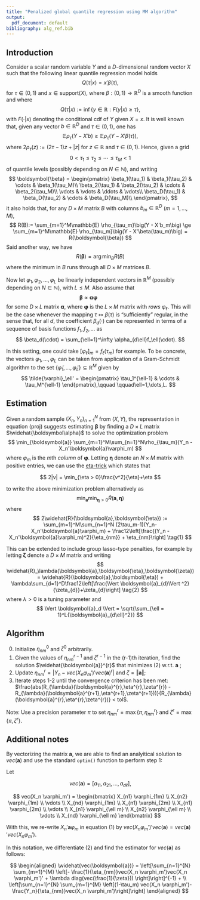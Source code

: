 ```yaml
---
title: "Penalized global quantile regression using MM algorithm"
output:
  pdf_document: default
bibliography: alg_ref.bib
---
```

## Introduction

Consider a scalar random variable $Y$ and a $D$-dimensional random vector $X$ such that the following linear quantile regression model holds
$$
Q(\tau | x) = x'\beta(\tau),
$$
for $\tau\in(0,1)$ and $x\in\mathrm{support}(X)$, where $\beta:(0,1)\to\mathbb{R}^D$ is a smooth function and where
$$
Q(\tau|x):=\inf\{y\in\mathbb{R} : F(y|x)\ge\tau\},
$$
with $F(\cdot|x)$ denoting the conditional cdf of $Y$ given $X=x$. It is well known that, given any vector $b\in\mathbb{R}^D$ and $\tau\in(0,1)$, one has
$$
\mathbb{E} \rho_\tau \big(Y - X'b\big) \ge \mathbb{E} \rho_\tau \big(Y - X'\beta(\tau)\big),
$$
where $2\rho_\tau(z) := (2\tau-1)z + |z|$ for $z\in\mathbb{R}$ and $\tau\in(0,1)$. Hence, given a grid
$$
0<\tau_1\le\tau_2\le\cdots\le\tau_M<1
$$
of quantile levels (possibly depending on $N\in \mathbb{N}$), and writing
$$
\boldsymbol{\beta} = \begin{pmatrix}
\beta_1(\tau_1) & \beta_1(\tau_2) & \cdots & \beta_1(\tau_M)\\
\beta_2(\tau_1) & \beta_2(\tau_2) & \cdots & \beta_2(\tau_M)\\
\vdots & \vdots & \ddots & \vdots\\
\beta_D(\tau_1) & \beta_D(\tau_2) & \cdots & \beta_D(\tau_M)\\
\end{pmatrix},
$$
it also holds that, for any $D\times M$ matrix $B$ with columns $b_m\in\mathbb{R}^D$ ($m=1,\dots,M$),
$$
R(B):= \sum_{m=1}^M\mathbb{E} \rho_{\tau_m}\big(Y - X'b_m\big) \ge \sum_{m=1}^M\mathbb{E} \rho_{\tau_m}\big(Y - X'\beta(\tau_m)\big) = R(\boldsymbol{\beta})
$$
Said another way, we have
$$
R(\boldsymbol{\beta}) = \arg\min_B R(B)
$$
where the minimum in $B$ runs through all $D\times M$ matrices $B$.

Now let $\varphi_1,\varphi_2,\dots,\varphi_L$ be linearly independent vectors in $\mathbb{R}^M$ (possibly depending on $N\in\mathbb{N}$), with $L\le M$. Also assume that
$$
\boldsymbol{\beta}\approx \boldsymbol{\alpha\varphi}\qquad\qquad\tag{proj}
$$
for some $D\times L$ matrix $\boldsymbol\alpha$,  where $\boldsymbol{\varphi}$ is the $L\times M$ matrix with _rows_ $\varphi_\ell$. This will be the case whenever the mapping $\tau\mapsto \beta(\tau)$ is "sufficiently" regular, in the sense that, for all $d$, the coefficient $\beta_d(\cdot)$ can be represented in terms of a sequence of basis functions $f_1, f_2, \dots$ as
$$
\beta_d(\cdot) = \sum_{\ell=1}^\infty \alpha_{d\ell}f_\ell(\cdot).
$$

In this setting, one could take $[\varphi_{\ell}]_m = f_\ell(\tau_m)$ for example. To be concrete, the vectors $\varphi_1,\dots,\varphi_L$ can be taken from application of a Gram-Schmidt algorithm to the set $\{\tilde{\varphi}_1,\dots,\tilde{\varphi}_L\}\subseteq\mathbb{R}^M$ given by
$$
\tilde{\varphi}_\ell' = \begin{pmatrix}
\tau_1^{\ell-1} & \cdots & \tau_M^{\ell-1}
\end{pmatrix},\qquad \qquad\ell=1,\dots,L.
$$

## Estimation

Given a random sample $(X_n,Y_n)_{n=1}^N$ from $(X,Y)$, the representation in equation $(\textrm{proj})$ suggests estimating $\boldsymbol{\beta}$ by finding a $D\times L$ matrix $\widehat{\boldsymbol\alpha}$ to solve the optimization problem
$$
\min_{\boldsymbol{a}} \sum_{m=1}^M\sum_{n=1}^N\rho_{\tau_m}(Y_n - X_n'\boldsymbol{a}\varphi_m)
$$
where $\varphi_m$ is the $m$th *column* of $\boldsymbol{\varphi}$. Letting $\boldsymbol{\eta}$ denote an $N\times M$ matrix with positive entries, we can use the [eta-trick](https://francisbach.com/the-%CE%B7-trick-or-the-effectiveness-of-reweighted-least-squares/) which states that 

$$
2|v| = \min_{\eta > 0}\frac{v^2}{\eta}+\eta
$$

to write the above minimization problem alternatively as
$$
\min_{\boldsymbol {a}} \min_{\boldsymbol{\eta}>0} \widehat{R}(\boldsymbol{a},\boldsymbol{\eta})
$$
where
$$
2\widehat{R}(\boldsymbol{a},\boldsymbol{\eta}) := \sum_{m=1}^M\sum_{n=1}^N (2\tau_m-1)(Y_n-X_n'\boldsymbol{a}\varphi_m) + \frac12\left[\frac{(Y_n - X_n'\boldsymbol{a}\varphi_m)^2}{\eta_{nm}} + \eta_{nm}\right]
\tag{1}
$$

This can be extended to include group lasso-type penalties, for example by letting $\boldsymbol{\zeta}$ denote a $D\times M$ matrix and writing
$$
\widehat{R}_\lambda(\boldsymbol{a},\boldsymbol{\eta},\boldsymbol{\zeta}) = \widehat{R}(\boldsymbol{a},\boldsymbol{\eta}) + \lambda\sum_{d=1}^D\frac12\left[\frac{\Vert \boldsymbol{a}_{d}\Vert ^2}{\zeta_{d}}+\zeta_{d}\right]
\tag{2}
$$
where $\lambda>0$ is a tuning parameter and
$$
\Vert \boldsymbol{a}_d \Vert =  \sqrt{\sum_{\ell = 1}^L{\boldsymbol{a}_{d\ell}^2}}
$$

## Algorithm

0. Initialize $\eta_{nm}^0$ and $\zeta^0$ arbitrarily.
1. Given the values of $\eta_{nm}^{r-1}$ and $\zeta^{r-1}$ in the (r-1)th iteration, find the solution $\widehat{\boldsymbol{a}}^{r}$ that minimizes $(2)$ w.r.t. $\boldsymbol{a}$ ;
2. Update $\eta_{nm}^r = |Y_n - vec(X_n \varphi_m')'vec(\boldsymbol{a})^r|$ and $\zeta = \Vert \boldsymbol{a} \Vert$;
3. Iterate steps 1-2 until the convergence criterion has been met: $\frac{abs(R_{\lambda}(\boldsymbol{a}^{r},\eta^{r},\zeta^{r}) - R_{\lambda}(\boldsymbol{a}^{r+1},\eta^{r+1},\zeta^{r+1}))}{R_{\lambda}(\boldsymbol{a}^{r},\eta^{r},\zeta^{r})} < tol$.

Note: Use a precision parameter $\pi$ to set $\eta_{nm}^{r} = \max\{\pi,\eta_{nm}^{r}\}$ and $\zeta^{r} = \max\{\pi,\zeta^{r}\}$.

## Additional notes

By vectorizing the matrix $\boldsymbol{a}$, we are able to find an analyitical solution to $vec(\boldsymbol{a})$ and use the standard `optim()` function to perform step 1:

Let 

$$
vec(\boldsymbol{a}) = [a_{11}, a_{21}, \dots, a_{d\ell}],
$$

$$
vec(X_n \varphi_m') = \begin{bmatrix}
                        X_{n1} \varphi_{1m} \\ 
                        X_{n2} \varphi_{1m} \\
                        \vdots \\
                        X_{nd} \varphi_{1m} \\
                        X_{n1} \varphi_{2m} \\
                        X_{n1} \varphi_{2m} \\
                        \vdots \\
                        X_{n1} \varphi_{\ell m} \\
                        X_{n2} \varphi_{\ell m} \\
                        \vdots \\
                        X_{nd} \varphi_{\ell m}
                        \end{bmatrix}
$$

With this, we re-write $X_n'\boldsymbol{a}\varphi_m$ in equation $(1)$ by $vec(X_n \varphi_m')'vec(\boldsymbol{a}) = vec(\boldsymbol{a})'vec(X_n \varphi_m')$.

In this notation, we differentiate $(2)$ and find the estimator for $vec(\boldsymbol{a})$ as follows: 

$$
\begin{aligned}
\widehat{vec(\boldsymbol{a})} = \left[\sum_{n=1}^{N} \sum_{m=1}^{M} \left[- \frac{1}{\eta_{nm}}vec(X_n \varphi_m')vec(X_n \varphi_m')' + \lambda diag(vec(\frac{1}{\zeta})) \right]\right]^{-1} + \\
\left[\sum_{n=1}^{N} \sum_{m=1}^{M} \left[(1-\tau_m) vec(X_n \varphi_m')- \frac{Y_n}{\eta_{nm}}vec(X_n \varphi_m')\right]\right]
\end{aligned}
$$



